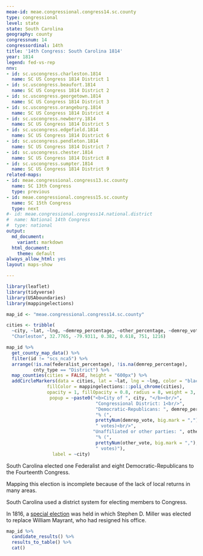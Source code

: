 ```yaml
---
meae-id: meae.congressional.congress14.sc.county
type: congressional
level: state
state: South Carolina
geography: county
congressnum: 14
congressordinal: 14th
title: '14th Congress: South Carolina 1814'
year: 1814
legend: fed-vs-rep
nnv:
- id: sc.uscongress.charleston.1814
  name: SC US Congress 1814 District 1
- id: sc.uscongress.beaufort.1814
  name: SC US Congress 1814 District 2
- id: sc.uscongress.georgetown.1814
  name: SC US Congress 1814 District 3
- id: sc.uscongress.orangeburg.1814
  name: SC US Congress 1814 District 4
- id: sc.uscongress.newberry.1814
  name: SC US Congress 1814 District 5
- id: sc.uscongress.edgefield.1814
  name: SC US Congress 1814 District 6
- id: sc.uscongress.pendleton.1814
  name: SC US Congress 1814 District 7
- id: sc.uscongress.chester.1814
  name: SC US Congress 1814 District 8
- id: sc.uscongress.sumpter.1814
  name: SC US Congress 1814 District 9
related-maps:
- id: meae.congressional.congress13.sc.county
  name: SC 13th Congress
  type: previous
- id: meae.congressional.congress15.sc.county
  name: SC 15th Congress
  type: next
#- id: meae.congressional.congress14.national.district
#  name: National 14th Congress
#  type: national
output:
  md_document:
    variant: markdown
  html_document:
    theme: default
always_allow_html: yes
layout: maps-show

---
```


```r
library(leaflet)
library(tidyverse)
library(USAboundaries)
library(mappingelections)

map_id <- "meae.congressional.congress14.sc.county"

cities <- tribble(
  ~city, ~lat, ~lng, ~demrep_percentage, ~other_percentage, ~demrep_vote, ~other_vote, 
  "Charleston", 32.7765, -79.9311, 0.382, 0.618, 751, 1216)
```

<div class="map">

```r
map_id %>%
  get_county_map_data() %>%
  filter(id != "scs_nca5") %>% 
  arrange(!is.na(federalist_percentage), !is.na(demrep_percentage), 
          cnty_type == "District") %>%
  map_counties(cities = FALSE, height = "600px") %>% 
  addCircleMarkers(data = cities, lat = ~lat, lng = ~lng, color = "black",
               fillColor = mappingelections:::poli_chrome(cities),
               opacity = 1, fillOpacity = 0.8, radius = 8, weight = 3,
                popup = ~paste0("<b>City of ", city, "</b><br/>",
                                 "Congressional District: 1<br/>",
                                 "Democratic-Republicans: ", demrep_percentage * 100,
                                 "% (", 
                                 prettyNum(demrep_vote, big.mark = ","),
                                 " votes)<br/>",
                                "Unaffiliated or other parties: ", other_percentage * 100,
                                 "% (", 
                                 prettyNum(other_vote, big.mark = ","),
                                 " votes)"),
                 label = ~city)
```

</div>

South Carolina elected one Federalist and eight Democratic-Republicans to the Fourteenth Congress.

Mapping this election is incomplete because of the lack of local returns in many areas.

South Carolina used a district system for electing members to Congress. 

In 1816, a [special election](https://elections.lib.tufts.edu/catalog/tufts:sc.uscongress.camden.special.1816) was held in which Stephen D. Miller was elected to replace William Mayrant, who had resigned his office.

<div class="results-table">

```r
map_id %>%
  candidate_results() %>%
  results_to_table() %>%
  cat()
```

</div>
